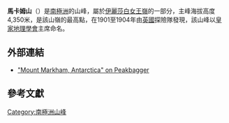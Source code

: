 {{Infobox mountain
| name = 馬卡姆山
| photo = 
| photo_caption =
| elevation_m = 4350
| elevation_ref = <ref name="peaklist">[http://www.peaklist.org/WWlists/ultras/antarctica.html "Antarctica Ultra-Prominences"] Peaklist.org. Retrieved 2011-12-24.</ref>
| prominence_m = 2103
| prominence_ref = <ref name="peaklist"/>
| listing = 
| location = {{flag|南極洲}}
| range = [[伊麗莎白女王嶺|伊麗莎白女王嶺]]
| map = Antarctica | region_code= AQ
| label_position = right
| lat_d =  82 | lat_m = 51 | lat_NS = S
| long_d= 161 | long_m= 21 | long_EW= E
| coordinates_ref = <ref name=gnis/>
| type = 
| age = 
| first_ascent = 
| easiest_route = 
}}

'''馬卡姆山'''（{{lang-en|Mount Markham}}）是[[南極洲|南極洲]]的山峰，屬於[[伊麗莎白女王嶺|伊麗莎白女王嶺]]的一部分，主峰海拔高度4,350米，是該山嶺的最高點，在1901至1904年由[[英國|英國]]探險隊發現，該山峰以[[皇家地理學會|皇家地理學會]]主席命名。

==外部連結==
* [http://www.peakbagger.com/peak.aspx?pid=12231 "Mount Markham, Antarctica" on Peakbagger] {{Wayback|url=http://www.peakbagger.com/peak.aspx?pid=12231 |date=20201204201924 }}
== 參考文獻 ==
{{Reflist}}

{{DEFAULTSORT:Mount Markham}}
[[Category:南極洲山峰|Category:南極洲山峰]]


{{ShackletonCoast-geo-stub}}
